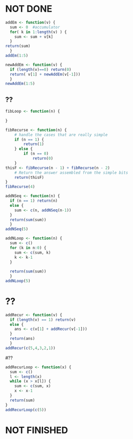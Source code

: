 # NOT DONE

``` r
addEm <- function(v) {
  sum <- 0  #accumulator
  for( k in 1:length(v) ) {
    sum <- sum + v[k]
  }
return(sum)
  }
addEm(1:5)
```

``` r
newAddEm <- function(v) {
  if (length(v)==0) return(0)
  return( v[1] + newAddEm(v[-1]))
  }
newAddEm(1:5)
```

## ??
``` r
fibLoop <- function(n) {
    
}
```

``` r
fibRecurse <- function(n) {
    # handle the cases that are really simple
    if (n == 1) {
        return(1)
    } else {
        if (n == 0) 
            return(0)
    }
thisF <- fibRecurse(n - 1) + fibRecurse(n - 2)
    # Return the answer assembled from the simple bits
    return(thisF)
}  
fibRecurse(4)
```


``` r
addNSeq <- function(n) {
  if (n == 1) return(n)
  else {
    sum <- c(n, addNSeq(n-1))
  }
  return(sum(sum))
  }
addNSeq(5)
```

```r
addNLoop <- function(n) {
  sum <- c()
  for (k in n:0) {
    sum <- c(sum, k)
    k <- k-1
  }
 
  return(sum(sum))
  }
addNLoop(5)
```

# ??
``` r
addRecur <- function(v) {
  if (length(v) == 1) return(v)
  else {
    ans <- c(v[1] + addRecur(v[-1]))
  }
  return(ans)
  }
addRecur(c(5,4,3,2,1))
```

#??
``` r
addRecurLoop <- function(x) {
  sum <- c()
  l <- length(x)
  while (x > x[l]) {
    sum <- c(sum, x)
    x <- x-1
  }
  return(sum)       
}
addRecurLoop(c(5))
```

# NOT FINISHED